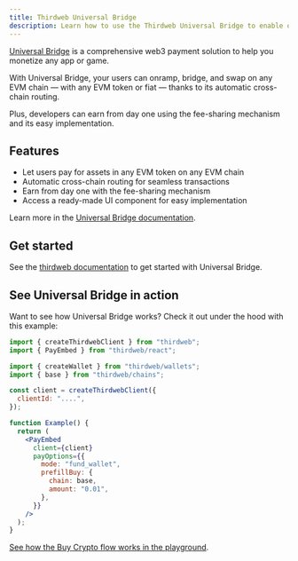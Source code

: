 ```yaml
---
title: Thirdweb Universal Bridge
description: Learn how to use the Thirdweb Universal Bridge to enable onramps, swapping, and bridging on any EVM chain.
---
```


[Universal Bridge](https://thirdweb.com/connect/universal-bridge) is a comprehensive web3 payment 
solution to help you monetize any app or game.  

With Universal Bridge, your users can onramp, bridge, and swap on any EVM chain — with any EVM token 
or fiat — thanks to its automatic cross-chain routing.  

Plus, developers can earn from day one using the fee-sharing mechanism and its easy implementation.

## Features

- Let users pay for assets in any EVM token on any EVM chain  
- Automatic cross-chain routing for seamless transactions  
- Earn from day one with the fee-sharing mechanism  
- Access a ready-made UI component for easy implementation  

Learn more in the [Universal Bridge documentation](https://portal.thirdweb.com/connect/pay/overview).

## Get started

See the [thirdweb documentation](https://portal.thirdweb.com/connect/pay/get-started) to get started 
with Universal Bridge.

## See Universal Bridge in action

Want to see how Universal Bridge works? Check it out under the hood with this example:

```jsx
import { createThirdwebClient } from "thirdweb";
import { PayEmbed } from "thirdweb/react";

import { createWallet } from "thirdweb/wallets";
import { base } from "thirdweb/chains";

const client = createThirdwebClient({
  clientId: "....",
});

function Example() {
  return (
    <PayEmbed
      client={client}
      payOptions={{
        mode: "fund_wallet",
        prefillBuy: {
          chain: base,
          amount: "0.01",
        },
      }}
    />
  );
}

```

[See how the Buy Crypto flow works in the playground](https://playground.thirdweb.com/connect/pay).